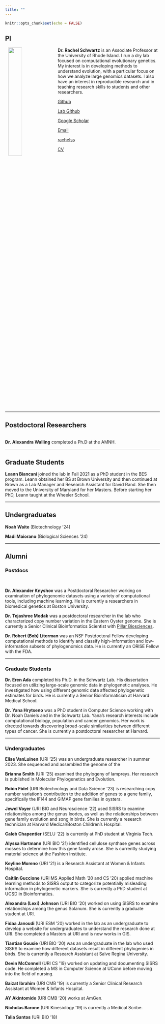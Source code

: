 ```yaml
---
title: ""
---
```


```r
knitr::opts_chunk$set(echo = FALSE)
```

## PI

<img src="rachel.jpg" align="left" hspace="10" width="30%">

**Dr. Rachel Schwartz** is an Associate Professor at the University of Rhode Island. I run a dry lab focused on computational evolutionary genetics. My interest is in developing methods to understand evolution, with a particular focus on how we analyze large genomics datasets. I also have an interest in reproducible research and in teaching research skills to students and other researchers.

<i class="fa fa-github fa-lg"></i> [Github](https://github.com/rachelss)

<i class="fa fa-github fa-lg"></i> [Lab Github](https://github.com/schwartzlaburi)

<i class="fa fa-google fa-lg"></i> [Google Scholar](https://scholar.google.com/citations?user=z-xKqyIAAAAJ&hl=en)

<i class="fa fa-envelope-o fa-lg"></i> [Email](mailto:rsschwartz@uri.edu)

<i class="fa fa-twitter fa-lg"></i> [rachelss](https://twitter.com/rachelss)

<i class="fa fa-file fa-lg"></i>[CV]()

<br clear="all">

<hr>

## Postdoctoral Researchers


<br clear="all">
**Dr. Alexandra Walling** completed a Ph.D at the AMNH.

<hr>

## Graduate Students

**Leann Biancani** joined the lab in Fall 2021 as a PhD student in the BES program. Leann obtained her BS at Brown University and then continued at Brown as a Lab Manager and Research Assistant for David Rand. She then moved to the University of Maryland for her Masters. Before starting her PhD, Leann taught at the Wheeler School.

<hr>
## Undergraduates

**Noah Waite** (Biotechnology '24)

**Madi Maiorano** (Biological Sciences '24)


<hr>
## Alumni

### Postdocs 

<br clear="all">

**Dr. Alexander Knyshov** was a Postdoctoral Researcher working on examination of phylogenomic datasets using a variety of computational tools, including machine learning. He is currently a researchers in biomedical genetics at Boston University.

**Dr. Tejashree Modak** was a postdoctoral researcher in the lab who characterized copy number variation in the Eastern Oyster genome. She is currently a Senior Clinical Bioinformatics Scientist with [Pillar Biosciences](https://pillar-biosciences.com/).

**Dr. Robert (Bob) Literman** was an NSF Postdoctoral Fellow developing computational methods to identify and classify high-information and low-information subsets of phylogenomics data. He is currently an ORISE Fellow with the FDA.

<hr>

### Graduate Students

**Dr. Eren Ada** completed his Ph.D. in the Schwartz Lab. His dissertation focused on utilizing large-scale genomic data in phylogenetic analyses. He investigated how using  different genomic data affected phylogenetic estimates for birds. He is currently a Senior Bioinformatician at Harvard Medical School.

**Dr. Yana Hrytseno** was a PhD student in Computer Science working with Dr. Noah Daniels and in the Schwartz Lab. Yana's research interests include computational biology, population and cancer genomics. Her work is directed towards discovering broad-scale similarities between different types of cancer. She is currently a postdoctoral researcher at Harvard.

<hr>

### Undergraduates

**Elise VanLuinen** (URI '25) was an undergraduate researcher in summer 2023. She sequenced and assembled the genome of the 

**Brianna Smith** (URI '25) examined the phylogeny of lampreys. Her research is published in Molecular Phylogenetics and Evolution.

**Robin Fidel** (URI Biotechnology and Data Science '23) is researching copy number variation's contribution to the
addition of genes to a gene family, specifically the IFI44 and GIMAP gene families in oysters. 

**Jewel Voyer** (URI BIO and Neuroscience '22) used SISRS to examine relationships among the genus Ixodes, as well as the relationships between gene family evolution and song in birds. She is currently a research technician at Harvard Medical/Boston Children's Hospital.

**Caleb Chapentier** (SELU '22) is currently at PhD student at Virginia Tech.

**Alyssa Hartmann** (URI BIO '21) identified cellulose synthase genes across mosses to determine how this gene family arose. She is currently studying material science at the Fashion Institute.

**Keyline Moreno** (URI '21) is a Research Assistant at Women & Infants Hospital.

**Caitlin Guccione** (URI MS Applied Math '20 and CS '20) applied machine learning methods to SISRS output to categorize potentially misleading information in phylogenetic markers. She is currently a PhD student at UCSD in Bioinformatics.

**Alexandra (Lexi) Johnson** (URI BIO '20) worked on using SISRS to examine relationships among the genus Solanum. She is currently a graduate student at URI.

**Fidaa Janoudi** (URI ESM '20) worked in the lab as an undergraduate to develop a website for undergraduates to understand the research done at URI. She completed a Masters at URI and is now works in GIS.

**Tiantian Gousie** (URI BIO '20) was an undergraduate in the lab who used SISRS to examine how different datasets result in different phylogenies in birds. She is currently a Research Assistant at Salve Regina University.

**Devin McConnell** (URI CS '19) worked on updating and documenting SISRS code. He completed a MS in Computer Science at UConn before moving into the field of nursing.

**Baizat Ibrahim** (URI CMB '19) is currently a Senior Clinical Research Assistant at Women & Infants Hospital.

**AY Akintomide** (URI CMB '20) works at AmGen.

**Nicholas Barone** (URI Kinesiology '19) is currently a Medical Scribe.

**Talia Santos** (URI BIO '18)
